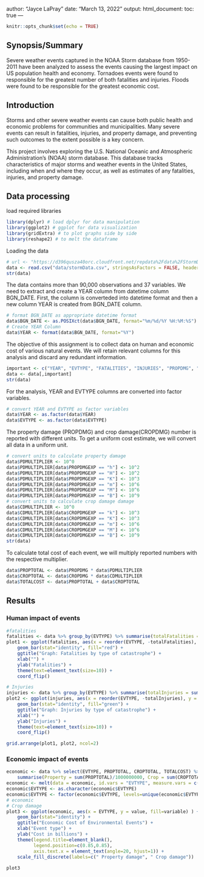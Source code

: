 author: "Jayce LaPray"
date: "March 13, 2022"
output: 
  html_document:
      toc: true
---

```r
knitr::opts_chunk$set(echo = TRUE)
```

## Synopsis/Summary
Severe weather events captured in the NOAA Storm database from 1950-2011 have been analyzed to assess the events causing the largest impact on US population health and economy. Tornadoes events were found to responsible for the greatest number of both fatalities and injuries. Floods were found to be responsible for the greatest economic cost.

## Introduction
Storms and other severe weather events can cause both public health and economic problems for communities and municipalities. Many severe events can result in fatalities, injuries, and property damage, and preventing such outcomes to the extent possible is a key concern.

This project involves exploring the U.S. National Oceanic and Atmospheric Administration's (NOAA) storm database. This database tracks characteristics of major storms and weather events in the United States, including when and where they occur, as well as estimates of any fatalities, injuries, and property damage.

## Data processing
load required libraries
```r
library(dplyr) # load dplyr for data manipulation
library(ggplot2) # ggplot for data visualization
library(gridExtra) # to plot graphs side by side
library(reshape2) # to melt the dataframe
```

Loading the data
```r
# url <- "https://d396qusza40orc.cloudfront.net/repdata%2Fdata%2FStormData.csv.bz2"
data <- read.csv("data/stormData.csv", stringsAsFactors = FALSE, header=TRUE)
str(data)
```

The data contains more than 90,000 observations and 37 variables. We need to extract and create a YEAR column from datetime column BGN_DATE. First, the column is converteded into datetime format and then a new column YEAR is created from BGN_DATE column.

```r
# format BGN_DATE as appropriate datetime format
data$BGN_DATE <- as.POSIXct(data$BGN_DATE, format="%m/%d/%Y %H:%M:%S")
# Create YEAR Column
data$YEAR <- format(data$BGN_DATE, format="%Y")
```

The objective of this assignment is to collect data on human and economic cost of various natural events. We will retain relevant columns for this analysis and discard any redundant information.

```r
important <- c("YEAR", "EVTYPE", "FATALITIES", "INJURIES", "PROPDMG", "PROPDMGEXP", "CROPDMG", "CROPDMGEXP")
data <- data[,important]
str(data)
```

For the analysis, YEAR and EVTYPE columns are converted into factor variables.
```r
# convert YEAR and EVTYPE as factor variables
data$YEAR <- as.factor(data$YEAR)
data$EVTYPE <- as.factor(data$EVTYPE)
```

The property damage (PROPDMG) and crop damage(CROPDMG) number is reported with different units. To get a uniform cost estimate, we will convert all data in a uniform unit.

```r
# convert units to calculate property damage
data$PDMULTIPLIER <- 10^0
data$PDMULTIPLIER[data$PROPDMGEXP == "h"] <- 10^2
data$PDMULTIPLIER[data$PROPDMGEXP == "H"] <- 10^2
data$PDMULTIPLIER[data$PROPDMGEXP == "K"] <- 10^3
data$PDMULTIPLIER[data$PROPDMGEXP == "m"] <- 10^6
data$PDMULTIPLIER[data$PROPDMGEXP == "M"] <- 10^6
data$PDMULTIPLIER[data$PROPDMGEXP == "B"] <- 10^9
# convert units to calculate crop damage damage
data$CDMULTIPLIER <- 10^0
data$CDMULTIPLIER[data$CROPDMGEXP == "k"] <- 10^3
data$CDMULTIPLIER[data$CROPDMGEXP == "K"] <- 10^3
data$CDMULTIPLIER[data$CROPDMGEXP == "m"] <- 10^6
data$CDMULTIPLIER[data$CROPDMGEXP == "M"] <- 10^6
data$CDMULTIPLIER[data$CROPDMGEXP == "B"] <- 10^9
str(data)
```

To calculate total cost of each event, we will multiply reported numbers with the respective multiplier.
```r
data$PROPTOTAL <- data$PROPDMG * data$PDMULTIPLIER
data$CROPTOTAL <- data$CROPDMG * data$CDMULTIPLIER
data$TOTALCOST <- data$PROPTOTAL + data$CROPTOTAL
```

## Results

### Human impact of events
```r
#fatalities
fatalities <- data %>% group_by(EVTYPE) %>% summarise(totalFatalities = sum(FATALITIES)) %>% arrange(desc(totalFatalities)) %>% head(n=10)
plot1 <- ggplot(fatalities, aes(x = reorder(EVTYPE, -totalFatalities), y = totalFatalities)) + 
    geom_bar(stat="identity", fill="red") +
    ggtitle("Graph: Fatalities by type of catastrophe") + 
    xlab("") +
    ylab("Fatalities") +
    theme(text=element_text(size=10)) +
    coord_flip()
```

```r
# Injuries
injuries <- data %>% group_by(EVTYPE) %>% summarise(totalInjuries = sum(INJURIES)) %>% arrange(desc(totalInjuries)) %>% head(n=10)
plot2 <- ggplot(injuries, aes(x = reorder(EVTYPE, -totalInjuries), y = totalInjuries) ) + 
    geom_bar(stat="identity", fill="green") + 
    ggtitle("Graph: Injuries by type of catastrophe") + 
    xlab("") +
    ylab("Injuries") +
    theme(text=element_text(size=10)) +
    coord_flip()
```

```r
grid.arrange(plot1, plot2, ncol=2)
```

### Economic impact of events

```r
economic <- data %>% select(EVTYPE, PROPTOTAL, CROPTOTAL, TOTALCOST) %>% group_by(EVTYPE) %>% 
    summarise(Property = sum(PROPTOTAL)/1000000000, Crop = sum(CROPTOTAL)/1000000000, Total = sum(TOTALCOST)/1000000000 ) %>% arrange(desc(Total)) %>% head(n=10)
economic <- melt(data = economic, id.vars = "EVTYPE", measure.vars = c("Property", "Crop"))
economic$EVTYPE <- as.character(economic$EVTYPE)
economic$EVTYPE <- factor(economic$EVTYPE, levels=unique(economic$EVTYPE))
# economic
# Crop damage
plot3 <- ggplot(economic, aes(x = EVTYPE, y = value, fill=variable) ) + 
    geom_bar(stat="identity") + 
    ggtitle("Economic Cost of Environmental Events") + 
    xlab("Event type") + 
    ylab("Cost in billions") +
    theme(legend.title=element_blank(), 
          legend.position=c(0.85,0.85),
          axis.text.x = element_text(angle=20, hjust=1)) +
    scale_fill_discrete(labels=c(" Property damage", " Crop damage"))
    
plot3
```
